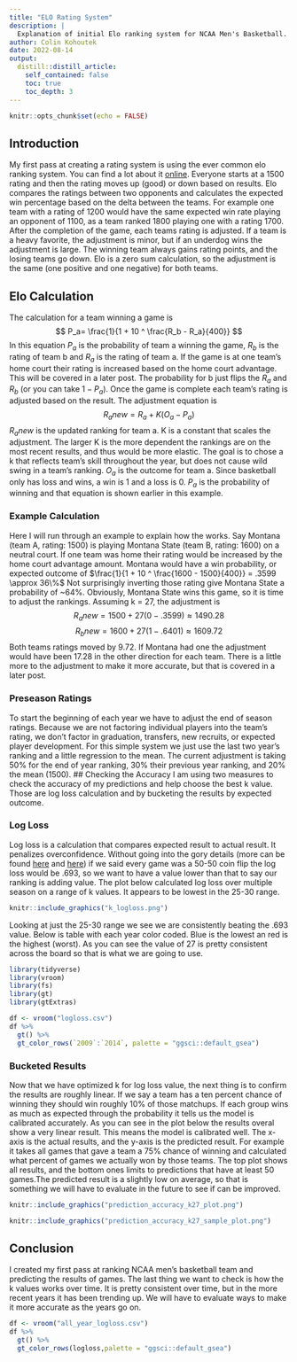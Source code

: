 ```yaml
---
title: "ELO Rating System"
description: |
  Explanation of initial Elo ranking system for NCAA Men's Basketball.
author: Colin Kohoutek
date: 2022-08-14
output:
  distill::distill_article:
    self_contained: false
    toc: true
    toc_depth: 3
---
```



```r
knitr::opts_chunk$set(echo = FALSE)
```
## Introduction
My first pass at creating a rating system is using the ever common elo ranking system. You can find a lot about it [online](https://en.wikipedia.org/wiki/Elo_rating_system). Everyone starts at a 1500 rating and then the rating moves up (good) or down based on results. Elo compares the ratings between two opponents and calculates the expected win percentage based on the delta between the teams. For example one team with a rating of 1200 would have the same expected win rate playing an opponent of 1100, as a team ranked 1800 playing one with a rating 1700. After the completion of the game, each teams rating is adjusted. If a team is a heavy favorite, the adjustment is minor, but if an underdog wins the adjustment is large. The winning team always gains rating points, and the losing teams go down. Elo is a zero sum calculation, so the adjustment is the same (one positive and one negative) for both teams.

## Elo Calculation
The calculation for a team winning a game is $$ P_a= \frac{1}{1 + 10 ^ \frac{R_b - R_a}{400}} $$ In this equation $P_a$ is the probability of team a winning the game, $R_b$ is the rating of team b and $R_a$ is the rating of team a. If the game is at one team's home court their rating is increased based on the home court advantage. This will be covered in a later post. The probability for b just flips the $R_a$ and $R_b$ (or you can take $1 - P_a$). Once the game is complete each team's rating is adjusted based on the result. The adjustment equation is $$ R_anew = R_a + K (O_a - P_a) $$ $R_anew$ is the updated ranking for team a. K is a constant that scales the adjustment. The larger K is the more dependent the rankings are on the most recent results, and thus would be more elastic. The goal is to chose a k that reflects team's skill throughout the year, but does not cause wild swing in a team's ranking. $O_a$ is the outcome for team a. Since basketball only has loss and wins, a win is 1 and a loss is 0. $P_a$ is the probability of winning and that equation is shown earlier in this example.

### Example Calculation
Here I will run through an example to explain how the works. Say Montana (team A, rating: 1500) is playing Montana State (team B, rating: 1600) on a neutral court. If one team was home their rating would be increased by the home court advantage amount. Montana would have a win probability, or expected outcome of $\frac{1}{1 + 10 ^ \frac{1600 - 1500}{400}} = .3599 \approx 36\%$ Not surprisingly inverting those rating give Montana State a probability of ~64%. Obviously, Montana State wins this game, so it is time to adjust the rankings. Assuming k = 27, the adjustment is $$R_anew = 1500 + 27 (0 - .3599) \approx 1490.28$$ $$R_bnew = 1600 + 27 (1-.6401) \approx 1609.72$$ Both teams ratings moved by 9.72. If Montana had one the adjustment would have been 17.28 in the other direction for each team. There is a little more to the adjustment to make it more accurate, but that is covered in a later post. 

### Preseason Ratings
To start the beginning of each year we have to adjust the end of season ratings. Because we are not factoring individual players into the team's rating, we don't factor in graduation, transfers, new recruits, or expected player development. For this simple system we just use the last two year's ranking and a little regression to the mean. The current adjustment is taking 50% for the end of year ranking, 30% their previous year ranking, and 20% the mean (1500).
## Checking the Accuracy
I am using two measures to check the accuracy of my predictions and help choose the best k value. Those are log loss calculation and by bucketing the results by expected outcome. 

### Log Loss
Log loss is a calculation that compares expected result to actual result. It penalizes overconfidence. Without going into the gory details (more can be found [here](https://www.analyticsvidhya.com/blog/2020/11/binary-cross-entropy-aka-log-loss-the-cost-function-used-in-logistic-regression/) and [here](https://analyticsindiamag.com/all-you-need-to-know-about-log-loss-in-machine-learning/)) if we said every game was a 50-50 coin flip the log loss would be .693, so we want to have a value lower than that to say our ranking is adding value. The plot below calculated log loss over multiple season on a range of k values. It appears to be lowest in the 25-30 range.

```r
knitr::include_graphics("k_logloss.png")
```

Looking at just the 25-30 range we see we are consistently beating the .693 value. Below is table with each year color coded. Blue is the lowest an red is the highest (worst). As you can see the value of 27 is pretty consistent across the board so that is what we are going to use.

```r
library(tidyverse)
library(vroom)
library(fs)
library(gt)
library(gtExtras)

df <- vroom("logloss.csv")
df %>%
  gt() %>%
  gt_color_rows(`2009`:`2014`, palette = "ggsci::default_gsea")
```
### Bucketed Results
Now that we have optimized k for log loss value, the next thing is to confirm the results are roughly linear. If we say a team has a ten percent chance of winning they should win roughly 10% of those matchups. If each group wins as much as expected through the probability it tells us the model is calibrated accurately. As you can see in the plot below the results overal show a very linear result. This means the model is calibrated well. The x-axis is the actual results, and the y-axis is the predicted result. For example it takes all games that gave a team a 75% chance of winning and calculated what percent of games we actually won by those teams. The top plot shows all results, and the bottom ones limits to predictions that have at least 50 games.The predicted result is a slightly low on average, so that is something we will have to evaluate in the future to see if can be improved.

```r
knitr::include_graphics("prediction_accuracy_k27_plot.png")
```


```r
knitr::include_graphics("prediction_accuracy_k27_sample_plot.png")
```
## Conclusion
I created my first pass at ranking NCAA men's basketball team and predicting the results of games. The last thing we want to check is how the k values works over time. It is pretty consistent over time, but in the more recent years it has been trending up. We will have to evaluate ways to make it more accurate as the years go on.

```r
df <- vroom("all_year_logloss.csv")
df %>%
  gt() %>%
  gt_color_rows(logloss,palette = "ggsci::default_gsea")
```
